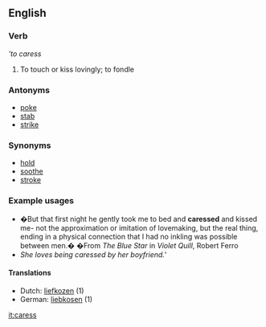 ==English==
===Verb===
'''to caress''
# To touch or kiss lovingly; to fondle
===Antonyms===
* [[poke]]
* [[stab]]
* [[strike]]
===Synonyms===
* [[hold]]
* [[soothe]]
* [[stroke]]
===Example usages===
* �But that first night he gently took me to bed and '''caressed''' and kissed me- not the approximation or imitation of lovemaking, but the real thing, ending in a physical connection that I had no inkling was possible between men.� �From ''The Blue Star'' in ''Violet Quill'', Robert Ferro
* ''She loves being caressed by her boyfriend.'''
====Translations====
{{top}}
*Dutch: [[liefkozen]] (1)
*German: [[liebkosen]] (1)
{{mid}}
{{bottom}}

[[it:caress]]